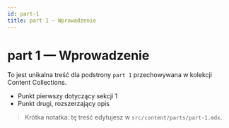 ```yaml
---
id: part-1
title: part 1 — Wprowadzenie
---
```


# part 1 — Wprowadzenie

To jest unikalna treść dla podstrony `part 1` przechowywana w kolekcji Content Collections.

- Punkt pierwszy dotyczący sekcji 1
- Punkt drugi, rozszerzający opis

> Krótka notatka: tę treść edytujesz w `src/content/parts/part-1.mdx`.
